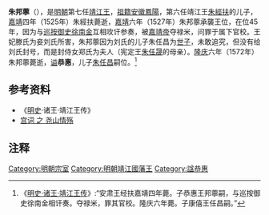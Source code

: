 '''朱邦薴'''（{{bd|1513年||1572年||catIdx=Z}}），是[[明朝|明朝]]第七任[[靖江王|靖江王]]，[[祖籍|祖籍]][[安徽|安徽]][[鳳陽|鳳陽]]，第六任靖江王[[朱經扶|朱經扶]]的儿子，[[嘉靖|嘉靖]]四年（1525年）朱經扶薨逝，[[嘉靖|嘉靖]]六年（1527年）朱邦薴承襲王位，在位45年，因为与[[巡按|巡按]][[御史|御史]][[徐南金|徐南金]]互相攻讦参奏，被[[嘉靖帝|嘉靖帝]]夺禄米，问罪于属下官校。王妃滕氏为妾刘氏所害，朱邦薴因为刘氏的儿子朱任昌为[[世子|世子]]，未敢追究，但没有给刘氏封号，而是封侍女郑氏为夫人（宪定王[[朱任晟|朱任晟]]的母亲）。[[隆庆_(明朝)|隆庆]]六年（1572年）朱邦薴薨逝，[[谥|谥]]'''恭惠'''，儿子[[朱任昌|朱任昌]]嗣位。<ref>《[[s:明史/卷118|明史·诸王·靖江王传]]》:“安肃王经扶嘉靖四年薨。子恭惠王邦薴嗣，与巡按御史徐南金相讦奏。夺禄米，罪其官校。隆庆六年薨。子康僖王任昌嗣。”</ref>

{{Ahnentafel top}}<center>
{{ahnentafel-compact5
|boxstyle_1=background-color: #ff8000;
|boxstyle_2=background-color: #ff6700;
|boxstyle_3=background-color: #ff4e00;
|boxstyle_4=background-color: #ff3500;
|boxstyle_5=background-color: #ff1c00;
|1='''靖江恭惠王朱邦薴'''
|2='''父：'''靖江安肃王[[朱經扶|朱經扶]]
|3='''母：'''靖江安肃王次妃刘氏
|4='''祖父：'''靖江端懿王[[朱約麒|朱約麒]]
|5='''祖母：'''靖江端懿王妃杨氏
|6=
|7=
|8='''曾祖父：'''靖江昭和王[[朱規裕|朱規裕]]
|9='''曾祖母：'''靖江昭和王妃林氏
|10=
|11=
|12=
|13=
|14=
|15=
|16='''高祖父：'''（追封）靖江怀顺王[[朱相承|朱相承]]
|17='''高祖母：'''靖江怀顺王妃谷氏
|18=
|19=
|20=
|21=
|22=
|23=
|24=
|25=
|26=
|27=
|28=
|29=
|30=
|31=
}}</center>
{{ahnentafel bottom}}

==参考资料==
*《[[明史|明史]]·诸王·靖江王传》
*[http://cache.tianya.cn/tech/c/16/541641.336.shtml 宫词 之 尧山情殇]{{dead link|date=2018年3月 |bot=InternetArchiveBot |fix-attempted=yes }}

==注释==
{{Reflist}}

{{start box}}
{{s-before|父端懿王[[朱經扶|朱經扶]]}}
{{s-title|[[明朝|明朝]][[明朝藩王列表_(仁祖系)|靖江王]]|1527年－1572年}}
{{s-after|子康僖王[[朱任昌|朱任昌]]}}
{{end box}}


[[Category:明朝宗室|Category:明朝宗室]]
[[Category:明朝靖江國藩王|Category:明朝靖江國藩王]]
[[Category:諡恭惠|Category:諡恭惠]]